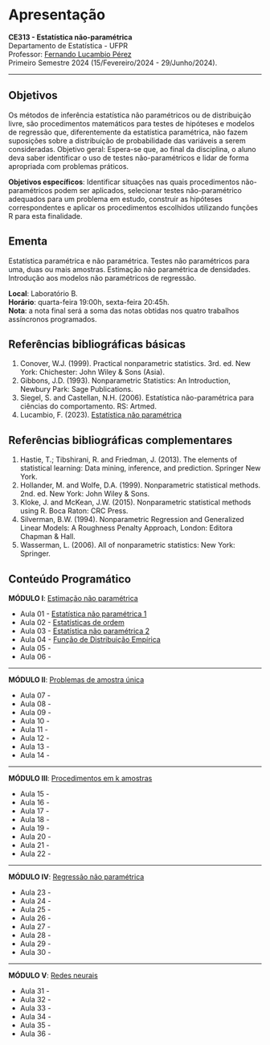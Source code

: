 # Apresentação {.unnumbered}

**CE313 - Estatística não-paramétrica**
<br>Departamento de Estatística - UFPR
<br>Professor: [Fernando Lucambio Pérez](https://docs.ufpr.br/~lucambio/)
<br>Primeiro Semestre 2024 (15/Fevereiro/2024 - 29/Junho/2024).

---

## Objetivos

Os métodos de inferência estatística não paramétricos ou de distribuição livre, são procedimentos matemáticos para testes de hipóteses e modelos de regressão que, diferentemente da estatística paramétrica, não fazem suposições sobre a distribuição de probabilidade das variáveis a serem consideradas.
Objetivo geral: Espera-se que, ao final da disciplina, o aluno deva saber identificar o uso de testes não-paramétricos e lidar de forma apropriada com problemas práticos.

**Objetivos específicos**: Identificar situações nas quais procedimentos não-paramétricos podem ser aplicados, selecionar testes não-paramétrico adequados para um problema em estudo, construir as hipóteses correspondentes e aplicar os procedimentos escolhidos utilizando funções R para esta finalidade.

## Ementa

Estatística paramétrica e não paramétrica. Testes não paramétricos para uma, duas ou mais amostras. Estimação não paramétrica de densidades. Introdução aos modelos não paramétricos de regressão.

**Local**: Laboratório B.
<br>**Horário**: quarta-feira 19:00h, sexta-feira 20:45h.
<br>**Nota**: a nota final será a soma das notas obtidas nos quatro trabalhos assíncronos programados.

## Referências bibliográficas básicas

1. Conover, W.J. (1999). Practical nonparametric statistics. 3rd. ed. New York: Chichester: John Wiley & Sons (Asia).
2. Gibbons, J.D. (1993). Nonparametric Statistics: An Introduction, Newbury Park: Sage Publications.
3. Siegel, S. and Castellan, N.H. (2006). Estatística não-paramétrica para ciências do comportamento. RS: Artmed.
4. Lucambio, F. (2023). [Estatística não paramétrica](leg.ufpr.br/~lucambio/Nonparam/Nparam.html)

## Referências bibliográficas complementares

1. Hastie, T.; Tibshirani, R. and Friedman, J. (2013). The elements of statistical learning: Data mining, inference, and prediction. Springer New York.
2. Hollander, M. and Wolfe, D.A. (1999). Nonparametric statistical methods. 2nd. ed. New York: John Wiley & Sons.
3. Kloke, J. and McKean, J.W. (2015). Nonparametric statistical methods using R. Boca Raton: CRC Press.
4. Silverman, B.W. (1994). Nonparametric Regression and Generalized Linear Models: A Roughness Penalty Approach, London: Editora Chapman & Hall.
5. Wasserman, L. (2006). All of nonparametric statistics: New York: Springer.

## Conteúdo Programático

**MÓDULO I**: [Estimação não paramétrica](ModuloI/index.html)

* Aula 01 - [Estatística não paramétrica 1](ModuloI/Aula01/index.html)
* Aula 02 - [Estatísticas de ordem](ModuloI/Aula02/index.html)
* Aula 03 - [Estatística não paramétrica 2](ModuloI/Aula03/index.html)
* Aula 04 - [Função de Distribuição Empírica](ModuloI/Aula04/index.html)
* Aula 05 -
* Aula 06 - 

---

**MÓDULO II**: [Problemas de amostra única](leg.ufpr.br/~lucambio/Nonparam/NparamII.html)

* Aula 07 -
* Aula 08 -
* Aula 09 -
* Aula 10 -
* Aula 11 -
* Aula 12 -
* Aula 13 -
* Aula 14 -

---

**MÓDULO III**: [Procedimentos em k amostras](leg.ufpr.br/~lucambio/Nonparam/NparamIII.html)

* Aula 15 - 
* Aula 16 - 
* Aula 17 -
* Aula 18 -
* Aula 19 -
* Aula 20 -
* Aula 21 -
* Aula 22 -

---

**MÓDULO IV**: [Regressão não paramétrica](leg.ufpr.br/~lucambio/Nonparam/NparamIV.html)

* Aula 23 - 
* Aula 24 - 
* Aula 25 -
* Aula 26 -
* Aula 27 -
* Aula 28 -
* Aula 29 -
* Aula 30 -

---

**MÓDULO V**: [Redes neurais](leg.ufpr.br/~lucambio/Nonparam/NparamV.html)

* Aula 31 - 
* Aula 32 - 
* Aula 33 -
* Aula 34 -
* Aula 35 -
* Aula 36 -

